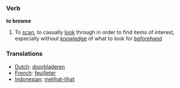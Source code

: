 === Verb ===

'''to browse'''

# To [[scan]], to casually [[look]] through in order to find items of interest, especially without [[knowledge]] of what to look for [[beforehand]]

=== Translations ===
*[[Dutch]]: [[doorbladeren]]
*[[French]]: [[feuilleter]]
*[[Indonesian]]: [[lihat|melihat-lihat]]